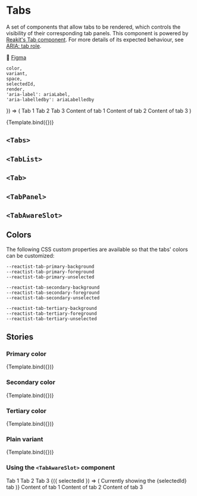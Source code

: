 
<Meta
    title="Design system/Tabs"
    component={Tabs}
/>

# Tabs

A set of components that allow tabs to be rendered, which controls the visibility of their corresponding tab panels.
This component is powered by [Reakit's Tab component](https://reakit.io/docs/tab). For more details of its expected
behaviour, see [ARIA: tab role](https://developer.mozilla.org/en-US/docs/Web/Accessibility/ARIA/Roles/Tab_Role).

🎨 [Figma](https://www.figma.com/file/LYlWNzvhMDh907l07mPPQk/Product-Web?node-id=4693%3A175143)

    color,
    variant,
    space,
    selectedId,
    render,
    'aria-label': ariaLabel,
    'aria-labelledby': ariaLabelledby
}) => (
    <Tabs color={color} variant={variant} selectedId={selectedId}>
        <TabList
            aria-label={ariaLabel}
            aria-labelledby={ariaLabelledby}
            space={space}
        >
            <Tab id="tab1">Tab 1</Tab>
            <Tab id="tab2">Tab 2</Tab>
            <Tab id="tab3">Tab 3</Tab>
        </TabList>
        <TabPanel id="tab1" render={render}>
            <Box paddingX="small" paddingY="xlarge">
                <Text>Content of tab 1</Text>
            </Box>
        </TabPanel>
        <TabPanel id="tab2" render={render}>
            <Box paddingX="small" paddingY="xlarge">
                <Text>Content of tab 2</Text>
            </Box>
        </TabPanel>
        <TabPanel id="tab3" render={render}>
            <Box paddingX="small" paddingY="xlarge">
                <Text>Content of tab 3</Text>
            </Box>
        </TabPanel>
    </Tabs>
)

<Canvas>
    <Story
        parameters={{ docs: { source: { type: 'code' } } }}
        args={{
            'aria-label': 'Main demo for Tabs',
        }}
        argTypes={{
          selectedId: {
              options: ['tab1', 'tab2', 'tab3', null, undefined],
              control: { type: 'inline-radio' },
          },
          variant: {
              options: ['normal', 'plain'],
              control: { type: 'inline-radio' },
          },
          color: {
              options: ['primary', 'secondary', 'tertiary'],
              control: { type: 'inline-radio' },
          },
          space: {
              options: ['xsmall', 'small', 'medium', 'large', 'xlarge', 'xxlarge'],
              control: { type: 'inline-radio' },
          },
          render: {
              options: ['always', 'active', 'lazy'],
              control: { type: 'inline-radio' },
          },
        }}
        name="Main demo"
    >
        {Template.bind({})}
    </Story>
</Canvas>

## `<Tabs>`

<Description of={Tabs} />
<ArgsTable of={Tabs} />

## `<TabList>`

<Description of={TabList} />
<ArgsTable of={TabList} />

## `<Tab>`

<Description of={Tab} />
<ArgsTable of={Tab} />

## `<TabPanel>`

<Description of={TabPanel} />
<ArgsTable of={TabPanel} />


## `<TabAwareSlot>`

<Description of={TabAwareSlot} />
<ArgsTable of={TabAwareSlot} />

## Colors

The following CSS custom properties are available so that the tabs' colors can be customized:

```
--reactist-tab-primary-background
--reactist-tab-primary-foreground
--reactist-tab-primary-unselected

--reactist-tab-secondary-background
--reactist-tab-secondary-foreground
--reactist-tab-secondary-unselected

--reactist-tab-tertiary-background
--reactist-tab-tertiary-foreground
--reactist-tab-tertiary-unselected
```

## Stories

### Primary color

<Canvas withToolbar>
    <Story
        parameters={{ docs: { source: { type: 'code' } } }}
        args={{
            'aria-label': 'Tabs with primary color style',
        }}
        name="Primary color"
    >
        {Template.bind({})}
    </Story>
</Canvas>

### Secondary color

<Canvas withToolbar>
    <Story
        parameters={{ docs: { source: { type: 'code' } } }}
        args={{
            'aria-label': 'Tabs with secondary color style',
            color: 'secondary',
        }}
        name="Secondary color"
    >
        {Template.bind({})}
    </Story>
</Canvas>

### Tertiary color

<Canvas withToolbar>
    <Story
        parameters={{ docs: { source: { type: 'code' } } }}
        args={{
            'aria-label': 'Tabs with tertiary color style',
            color: 'tertiary',
        }}
        name="Tertiary color"
    >
        {Template.bind({})}
    </Story>
</Canvas>

### Plain variant

<Canvas withToolbar>
    <Story
        parameters={{ docs: { source: { type: 'code' } } }}
        args={{
            'aria-label': 'Tabs with plain variant style',
            variant: 'plain',
        }}
        name="Plain variant"
    >
        {Template.bind({})}
    </Story>
</Canvas>

### Using the `<TabAwareSlot>` component

<Canvas withToolbar>
    <Story
        parameters={{ docs: { source: { type: 'code' } } }}
        name="Using the TabAwareSlot component"
    >
        <Tabs>
            <Columns>
                <Column width="content">
                    <TabList  aria-label="TabAwareSlot example tabs">
                        <Tab id="tab1">Tab 1</Tab>
                        <Tab id="tab2">Tab 2</Tab>
                        <Tab id="tab3">Tab 3</Tab>
                    </TabList>
                </Column>
                <Column>
                    <TabAwareSlot>
                        {({ selectedId }) => (
                            <Box
                                height="full"
                                display="flex"
                                alignItems="center"
                                justifyContent="flexEnd"
                            >
                                <Text>Currently showing the {selectedId} tab</Text>
                            </Box>
                        )}
                    </TabAwareSlot>
                </Column>
            </Columns>
            <TabPanel id="tab1">
                <Box paddingX="small" paddingY="xlarge">
                    <Text>Content of tab 1</Text>
                </Box>
            </TabPanel>
            <TabPanel id="tab2">
                <Box paddingX="small" paddingY="xlarge">
                    <Text>Content of tab 2</Text>
                </Box>
            </TabPanel>
            <TabPanel id="tab3">
                <Box paddingX="small" paddingY="xlarge">
                    <Text>Content of tab 3</Text>
                </Box>
            </TabPanel>
        </Tabs>
    </Story>
</Canvas>
